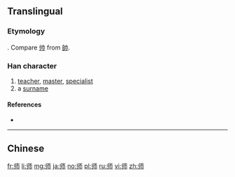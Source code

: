 {{also|師|帅}}
==Translingual==
{{stroke order|strokes=6}}

===Etymology===
{{Han simp|師|f=𠂤|t=丨丿}}. Compare [[帅]] from [[帥]].

===Han character===
{{Han char|rn=50|rad=巾|as=03|sn=6|four=|canj=中中一月 (LLMB)}}

# [[teacher]], [[master]], [[specialist]]
# a [[surname]]

====References====
* {{Han ref|kx=0329.051|dkj=08800|dj=0634.150|hdz=10730.070|uh=5E08|ud=24072}}

----
==Chinese==
{{zh-see|師}}

[[fr:师]]
[[li:师]]
[[mg:师]]
[[ja:师]]
[[no:师]]
[[pl:师]]
[[ru:师]]
[[vi:师]]
[[zh:师]]